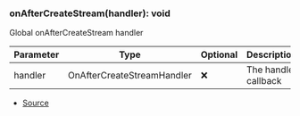 ### onAfterCreateStream(handler): void
Global onAfterCreateStream handler



| Parameter | Type | Optional | Description |
| ----------- | ----------- | ----------- | ----------- |
| handler | OnAfterCreateStreamHandler | ❌ | The handler callback |


- [Source](https://github.com/Androz2091/discord-player/blob/fe42dd7/packages/discord-player/src/hooks/stream/onAfterCreateStream.ts#L8)